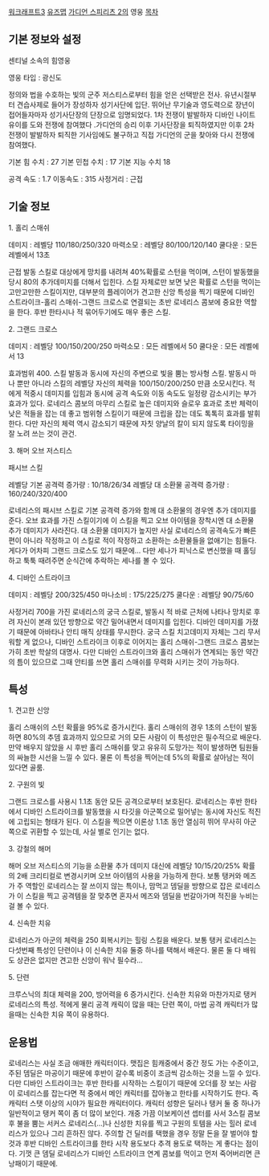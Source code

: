 [[워크래프트3]] [[유즈맵]] [[가디언 스피리츠 2]]의 영웅
[[목차]]
== 기본 정보와 설정 ==

센티널 소속의 힘영웅

영웅 타입 : 광신도

정의와 법을 수호하는 빛의 군주 저스티스로부터 힘을 얻은 선택받은 전사. 유년시절부터 견습사제로 들어가 장성하자 성기사단에 입단. 뛰어난 무기술과 영도력으로 장년이 접어들자마자 성기사단장의 단장으로 임명되었다. 1차 전쟁이 발발하자 디바인 나이트 유이를 도와 전쟁에 참여했다 .가디언의 승리 이후 기사단장을 퇴직하였지만 이후 2차 전쟁이 발발하자 퇴직한 기사임에도 불구하고 직접 가디언의 군을 찾아와 다시 전쟁에 참여했다.

기본 힘 수치 : 27 기본 민첩 수치 : 17 기본 지능 수치 18

공격 속도 : 1.7 이동속도 : 315 사정거리 : 근접

== 기술 정보 ==

1. 홀리 스매쉬

데미지 : 레벨당 110/180/250/320
마력소모 : 레벨당 80/100/120/140
쿨다운 : 모든 레벨에서 13초

근접 발동 스킬로 대상에게 망치를 내려쳐 40%확률로 스턴을 먹이며, 스턴이 발동했을 당시 80의 추가데미지를 더해서 입힌다. 스킬 자체로만 보면 낮은 확률로 스턴을 먹이는 고만고만한 스킬이지만, 대부분의 플레이어가 견고한 신앙 특성을 찍기 때문에 디바인 스트라이크-홀리 스매쉬-그랜드 크로스로 연결되는 초반 로네리스 콤보에 중요한 역할을 한다. 후반 한타시나 적 묶어두기에도 매우 좋은 스킬.

2. 그랜드 크로스

데미지 : 레벨당 100/150/200/250
마력소모 : 모든 레벨에서 50
쿨다운 : 모든 레벨에서 13

효과범위 400. 스킬 발동과 동시에 자신의 주변으로 빛을 뿜는 방사형 스킬. 발동시 마나 뿐만 아니라 스킬의 레벨당 자신의 체력을 100/150/200/250 만큼 소모시킨다. 적에게 적중시 데미지를 입힘과 동시에 공격 속도와 이동 속도도 일정량 감소시키는 부가효과가 있다.
로네리스 콤보의 마무리 스킬로 높은 데미지와 슬로우 효과로 초반 체력이 낮은 적들을 잡는 데 좋고 범위형 스킬이기 때문에 크립을 잡는 데도 톡톡히 효과를 발휘한다. 다만 자신의 체력 역시 감소되기 때문에 자칫 양날의 칼이 되지 않도록 타이밍을 잘 노려 쓰는 것이 관건.

3. 해머 오브 저스티스

패시브 스킬

레벨당 기본 공격력 증가량 : 10/18/26/34
레벨당 대 소환물 공격력 증가량 : 160/240/320/400

로네리스의 패시브 스킬로 기본 공격력 증가와 함께 대 소환물의 경우엔 추가 데미지를 준다. 오브 효과를 가진 스킬이기에 이 스킬을 찍고 오브 아이템을 장착시엔 대 소환물 추가 데미지가 사라진다. 대 소환물 데미지가 높지만 사실 로네리스의 공격속도가 빠른 편이 아니라 작정하고 이 스킬로 적이 작정하고 소환하는 소환물들을 없애기는 힘들다. 게다가 어차피 그랜드 크로스도 있기 때문에...
다만 세나가 피닉스로 변신했을 때 홀딩하고 툭툭 때려주면 순식간에 추락하는 세나를 볼 수 있다.

4. 디바인 스트라이크

데미지 : 레벨당 200/325/450
마나소비 : 175/225/275
쿨다운 : 레벨당 90/75/60

사정거리 700을 가진 로네리스의 궁극 스킬로, 발동시 적 바로 근처에 나타나 망치로 후려 자신이 본래 있던 방향으로 약간 밀어내면서 데미지를 입힌다.
디바인 데미지를 가졌기 때문에 아바타나 안티 매직 상태를 무시한다. 궁극 스킬 치고데미지 자체는 그리 무서워할 게 없으나, 디바인 스트라이크 이후로 이어지는 홀리 스매쉬-그랜드 크로스 콤보는 가히 초반 학살의 대명사.
다만 디바인 스트라이크와 홀리 스매쉬가 연계되는 동안 약간의 틈이 있으므로 그때 안티를 쓰면 홀리 스매쉬를 무력화 시키는 것이 가능하다.

== 특성 ==

1. 견고한 신앙 

홀리 스매쉬의 스턴 확률을 95%로 증가시킨다. 홀리 스매쉬의 경우 1초의 스턴이 발동하면 80%의 추뎀 효과까지 있으므로 거의 모든 사람이 이 특성만은 필수적으로 배운다. 만약 배우지 않았을 시 후반 홀리 스매쉬를 맞고 유유히 도망가는 적이 발생하면 팀원들의 싸늘한 시선을 느낄 수 있다. 물론 이 특성을 찍어는데 5%의 확률로 살아남는 적이 있다면 골룸.

2. 구원의 빛

그랜드 크로스를 사용시 1.1초 동안 모든 공격으로부터 보호된다. 
로네리스는 후반 한타에서 디바인 스트라이크를 발동했을 시 타깃을 아군쪽으로 밀어넣는 동시에 자신도 적진에 고립되는 형태가 된다. 이 스킬을 찍으면 이론상 1.1초 동안 열심히 뛰어 무사히 아군쪽으로 귀환할 수 있는데, 사실 별로 인기는 없다.

3. 강철의 해머

해머 오브 저스티스의 기능을 소환물 추가 데미지 대신에 레벨당 10/15/20/25% 확률의 2배 크리티컬로 변경시키며 오브 아이템의 사용을 가능하게 한다.
보통 탱커와 메즈가 주 역할인 로네리스는 잘 쓰이지 않는 특이나, 맘먹고 뎀딜을 방향으로 잡은 로네리스가 이 스킬을 찍고 공격템을 잘 맞추면 혼자서 메즈와 뎀딜을 번갈아가며 적진을 누비는걸 볼 수 있다.

4. 신속한 치유

로네리스가 아군의 체력을 250 회복시키는 힐링 스킬을 배운다. 보통 탱커 로네리스는 다섯번째 특성인 단련이나 이 신속한 치유 둘중 하나를 택해서 배운다. 물론 둘 다 배워도 상관은 없지만 견고한 신앙이 워낙 필수라...

5. 단련

크루스닉의 최대 체력을 200, 방어력을 6 증가시킨다. 신속한 치유와 마찬가지로 탱커 로네리스의 특성. 적에게 물리 공격 캐릭이 많을 때는 단련 쪽이, 마법 공격 캐릭터가 많을때는 신속한 치유 쪽이 유용하다.


== 운용법 ==

로네리스는 사실 조금 애매한 캐릭터이다. 맷집은 힘캐중에서 중간 정도 가는 수준이고, 주된 뎀딜은 마공이기 때문에 후반이 갈수록 비중이 조금씩 감소하는 것을 느낄 수 있다. 다만 디바인 스트라이크는 후반 한타를 시작하는 스킬이기 때문에 오더를 장 보는 사람이 로네리스를 잡는다면 적 중에서 메인 캐릭터를 잡아놓고 한타를 시작하기도 한다. 즉 캐릭터 스탯 이상의 시야가 필요한 캐릭터이다.
캐릭터 성향은 딜러나 탱커 둘 중 하나가 일반적이고 탱커 쪽이 좀 더 많이 보인다. 개중 가끔 이보케이션 셉터를 사서 3스킬 콤보 후 불을 뿜는 서커스 로네리스(...)나 신성한 치유를 찍고 구원의 토템을 사는 힐러 로네리스가 있으나 그리 흔하진 않다.
주의할 건 딜러를 택했을 경우 정말 돈을 잘 벌어야 할 것과 후반 디바인 스트라이크를 한타 시작 용도보다 추격 용도로 택하는 게 좋다는 점이다. 기껏 큰 뎀딜 로네리스가 디바인 스트라이크 연계 콤보를 먹이고 먼저 죽어버리면 큰 낭패이기 때문에.

